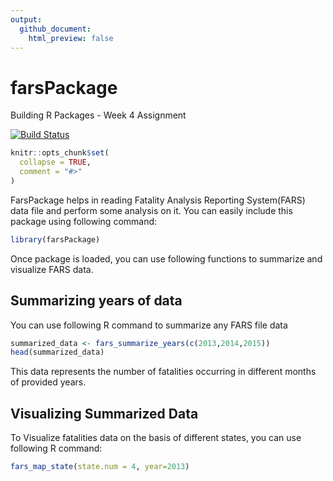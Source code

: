 ```yaml
---
output:
  github_document:
    html_preview: false
---
```


# farsPackage
Building R Packages - Week 4 Assignment

[![Build Status](https://travis-ci.org/abhinavcreed13/testRPackage.svg?branch=master)](https://travis-ci.org/abhinavcreed13/testRPackage)
```r
knitr::opts_chunk$set(
  collapse = TRUE,
  comment = "#>"
)
```
FarsPackage helps in reading Fatality Analysis Reporting System(FARS) data file and perform some analysis on it. 
You can easily include this package using following command:
```r
library(farsPackage)
```

Once package is loaded, you can use following functions to summarize and visualize FARS data.

## Summarizing years of data

You can use following R command to summarize any FARS file data

```r
summarized_data <- fars_summarize_years(c(2013,2014,2015))
head(summarized_data)
```
This data represents the number of fatalities occurring in different months of provided years.

## Visualizing Summarized Data

To Visualize fatalities data on the basis of different states, you can use following R command:

```r
fars_map_state(state.num = 4, year=2013)
````
